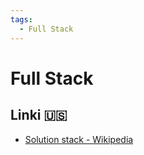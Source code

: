 ```yaml
---
tags:
  - Full Stack
---
```


# Full Stack

## Linki 🇺🇸

- [Solution stack - Wikipedia](https://en.wikipedia.org/wiki/Solution_stack#Full-stack_developer)

